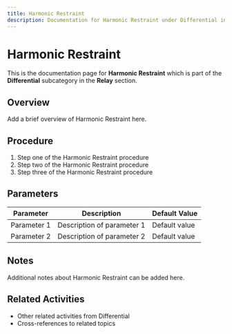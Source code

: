 ```yaml
---
title: Harmonic Restraint
description: Documentation for Harmonic Restraint under Differential in Relay category
---
```


# Harmonic Restraint

This is the documentation page for **Harmonic Restraint** which is part of the **Differential** subcategory in the **Relay** section.

## Overview

Add a brief overview of Harmonic Restraint here.

## Procedure

1. Step one of the Harmonic Restraint procedure
2. Step two of the Harmonic Restraint procedure
3. Step three of the Harmonic Restraint procedure

## Parameters

| Parameter | Description | Default Value |
|-----------|-------------|---------------|
| Parameter 1 | Description of parameter 1 | Default value |
| Parameter 2 | Description of parameter 2 | Default value |

## Notes

Additional notes about Harmonic Restraint can be added here.

## Related Activities

- Other related activities from Differential
- Cross-references to related topics

